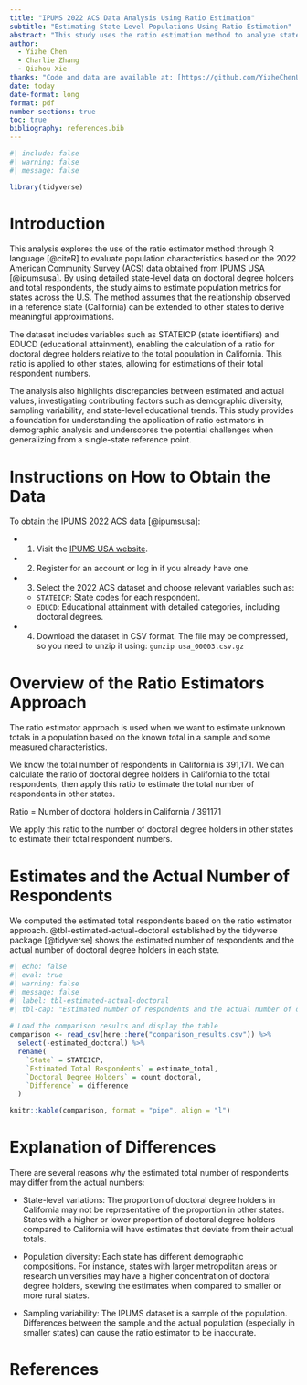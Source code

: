 ```yaml
---
title: "IPUMS 2022 ACS Data Analysis Using Ratio Estimation"
subtitle: "Estimating State-Level Populations Using Ratio Estimation"
abstract: "This study uses the ratio estimation method to analyze state-level population data from the 2022 ACS. By using California's known respondent data as a reference, the method estimates populations in other states based on the ratio of doctoral degree holders. The analysis highlights differences between estimates and actual figures, driven by demographic diversity and sampling variability, offering insights into the strengths and limitations of ratio estimation in demographic research."
author: 
  - Yizhe Chen
  - Charlie Zhang
  - Qizhou Xie
thanks: "Code and data are available at: [https://github.com/YizheChenUT/Doctoral-Degree-Analysis.git](https://github.com/YizheChenUT/Doctoral-Degree-Analysis.git)"
date: today
date-format: long
format: pdf
number-sections: true
toc: true
bibliography: references.bib
---
```


```r
#| include: false
#| warning: false
#| message: false

library(tidyverse)

```

# Introduction
This analysis explores the use of the ratio estimator method through R language [@citeR] to evaluate population characteristics based on the 2022 American Community Survey (ACS) data obtained from IPUMS USA [@ipumsusa]. By using detailed state-level data on doctoral degree holders and total respondents, the study aims to estimate population metrics for states across the U.S. The method assumes that the relationship observed in a reference state (California) can be extended to other states to derive meaningful approximations.

The dataset includes variables such as STATEICP (state identifiers) and EDUCD (educational attainment), enabling the calculation of a ratio for doctoral degree holders relative to the total population in California. This ratio is applied to other states, allowing for estimations of their total respondent numbers.

The analysis also highlights discrepancies between estimated and actual values, investigating contributing factors such as demographic diversity, sampling variability, and state-level educational trends. This study provides a foundation for understanding the application of ratio estimators in demographic analysis and underscores the potential challenges when generalizing from a single-state reference point.

# Instructions on How to Obtain the Data
To obtain the IPUMS 2022 ACS data [@ipumsusa]:

- 1. Visit the [IPUMS USA website](https://usa.ipums.org/usa/).

- 2. Register for an account or log in if you already have one.

- 3. Select the 2022 ACS dataset and choose relevant variables such as:
   - `STATEICP`: State codes for each respondent.
   - `EDUCD`: Educational attainment with detailed categories, including doctoral degrees.

- 4. Download the dataset in CSV format. The file may be compressed, so you need to unzip it using:
   `gunzip usa_00003.csv.gz`

# Overview of the Ratio Estimators Approach
The ratio estimator approach is used when we want to estimate unknown totals in a population based on the known total in a sample and some measured characteristics.

We know the total number of respondents in California is 391,171. We can calculate the ratio of doctoral degree holders in California to the total respondents, then apply this ratio to estimate the total number of respondents in other states.

Ratio = Number of doctoral holders in California / 391171

We apply this ratio to the number of doctoral degree holders in other states to estimate their total respondent numbers.

# Estimates and the Actual Number of Respondents
We computed the estimated total respondents based on the ratio estimator approach. @tbl-estimated-actual-doctoral established by the tidyverse package [@tidyverse] shows the estimated number of respondents and the actual number of doctoral degree holders in each state.
```r
#| echo: false
#| eval: true
#| warning: false
#| message: false
#| label: tbl-estimated-actual-doctoral
#| tbl-cap: "Estimated number of respondents and the actual number of doctoral degree holders in each state"
 
# Load the comparison results and display the table
comparison <- read_csv(here::here("comparison_results.csv")) %>%
  select(-estimated_doctoral) %>%
  rename(
    `State` = STATEICP,
    `Estimated Total Respondents` = estimate_total,
    `Doctoral Degree Holders` = count_doctoral,
    `Difference` = difference
  )

knitr::kable(comparison, format = "pipe", align = "l")
```
 
# Explanation of Differences

There are several reasons why the estimated total number of respondents may differ from the actual numbers:

- State-level variations: The proportion of doctoral degree holders in California may not be representative of the proportion in other states. States with a higher or lower proportion of doctoral degree holders compared to California will have estimates that deviate from their actual totals.

- Population diversity: Each state has different demographic compositions. For instance, states with larger metropolitan areas or research universities may have a higher concentration of doctoral degree holders, skewing the estimates when compared to smaller or more rural states.

- Sampling variability: The IPUMS dataset is a sample of the population. Differences between the sample and the actual population (especially in smaller states) can cause the ratio estimator to be inaccurate.


\newpage


# References
